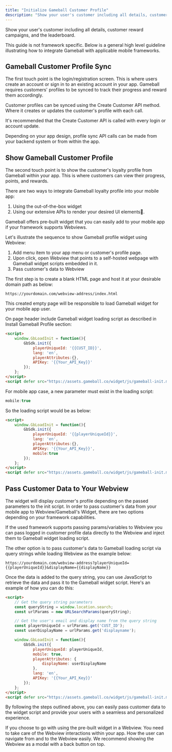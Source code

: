 ```yaml
---
title: "Initialize Gameball Customer Profile"
description: "Show your user's customer including all details, customer reward campaigns, and the leaderboard"
---
```


Show your user's customer including all details, customer reward campaigns, and the leaderboard.

This guide is not framework specific. Below is a general high level guideline illustrating how to integrate Gameball with applicable mobile frameworks.

## Gameball Customer Profile Sync

The first touch point is the login/registration screen. This is where users create an account or sign in to an existing account in your app. Gameball requires customers' profiles to be synced to track their progress and reward them accordingly.

Customer profiles can be synced using the Create Customer API method. Where it creates or updates the customer's profile with each call.

It's recommended that the Create Customer API is called with every login or account update.

Depending on your app design, profile sync API calls can be made from your backend system or from within the app.

## Show Gameball Customer Profile

The second touch point is to show the customer's loyalty profile from Gameball within your app. This is where customers can view their progress, points, and rewards.

There are two ways to integrate Gameball loyalty profile into your mobile app:

1. Using the out-of-the-box widget
2. Using our extensive APIs to render your desired UI elements👑.

Gameball offers pre-built widget that you can easily add to your mobile app if your framework supports Webviews.

Let's illustrate the sequence to show Gameball profile widget using Webview:

1. Add menu item to your app menu or customer's profile page.
2. Upon click, open Webview that points to a self-hosted webpage with Gameball widget scripts embedded in it.
3. Pass customer's data to Webview

The first step is to create a blank HTML page and host it at your desirable domain path as below:

`https://yourdomain.com/webview-address/index.html`

This created empty page will be responsible to load Gameball widget for your mobile app user.

On page header include Gameball widget loading script as described in Install Gameball Profile section:

```html
<script>
    window.GbLoadInit = function(){
        GbSdk.init({
            playerUniqueId: '{{CUST_ID}}',
            lang: 'en',
            playerAttributes:{},
            APIKey: '{{Your_API_Key}}'
        });
    };
</script>
<script defer src="https://assets.gameball.co/widget/js/gameball-init.min.js"></script>
```

For mobile app case, a new parameter must exist in the loading script:

```javascript
mobile:true
```

So the loading script would be as below:

```html
<script>
    window.GbLoadInit = function(){
        GbSdk.init({
            playerUniqueId: '{{playerUniqueId}}',
            lang: 'en',
            playerAttributes:{},
            APIKey: '{{Your_API_Key}}',
            mobile:true
        });
    };
</script>
<script defer src="https://assets.gameball.co/widget/js/gameball-init.min.js"></script>
```

## Pass Customer Data to Your Webview

The widget will display customer's profile depending on the passed parameters to the init script. In order to pass customer's data from your mobile app to Webview/Gameball's Widget, there are two options depending on your framework capabilities.

If the used framework supports passing params/variables to Webview you can pass logged in customer profile data directly to the Webview and inject them to Gameball widget loading script.

The other option is to pass customer's data to Gameball loading script via query strings while loading Webview as the example below:

`https://yourdomain.com/webview-address?playerUniqueId={{playerUniqueId}}&displayName={{displayName}}`

Once the data is added to the query string, you can use JavaScript to retrieve the data and pass it to the Gameball widget script. Here's an example of how you can do this:

```html
<script>
    // Get the query string parameters
    const queryString = window.location.search;
    const urlParams = new URLSearchParams(queryString);

    // Get the user's email and display name from the query string
    const playerUniqueId = urlParams.get('CUST_ID');
    const userDisplayName = urlParams.get('displayname');

    window.GbLoadInit = function(){
        GbSdk.init({
            playerUniqueId: playerUniqueId,
            mobile: true,
            playerAttributes: {
                displayName: userDisplayName
            },
            lang: 'en',
            APIKey: '{{Your_API_Key}}'
        });
    };
</script>
<script defer src="https://assets.gameball.co/widget/js/gameball-init.min.js"></script>
```

By following the steps outlined above, you can easily pass customer data to the widget script and provide your users with a seamless and personalized experience.

If you choose to go with using the pre-built widget in a Webview. You need to take care of the Webview interactions within your app. How the user can navigate from and to the Webview easily. We recommend showing the Webview as a modal with a back button on top.